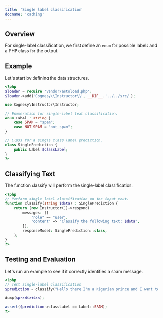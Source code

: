 ---
title: 'Single label classification'
docname: 'caching'
---

## Overview

For single-label classification, we first define an `enum` for possible labels
and a PHP class for the output.

## Example

Let's start by defining the data structures.

```php
<?php
$loader = require 'vendor/autoload.php';
$loader->add('Cognesy\\Instructor\\', __DIR__.'../../src/');

use Cognesy\Instructor\Instructor;

// Enumeration for single-label text classification.
enum Label : string {
    case SPAM = "spam";
    case NOT_SPAM = "not_spam";
}

// Class for a single class label prediction.
class SinglePrediction {
    public Label $classLabel;
}
?>
```
## Classifying Text

The function classify will perform the single-label classification.

```php
<?php
// Perform single-label classification on the input text.
function classify(string $data) : SinglePrediction {
    return (new Instructor())->respond(
        messages: [[
            "role" => "user",
            "content" => "Classify the following text: $data",
        ]],
        responseModel: SinglePrediction::class,
    );
}
?>
```

## Testing and Evaluation

Let's run an example to see if it correctly identifies a spam message.

```php
<?php
// Test single-label classification
$prediction = classify("Hello there I'm a Nigerian prince and I want to give you money");

dump($prediction);

assert($prediction->classLabel == Label::SPAM);
?>
```
